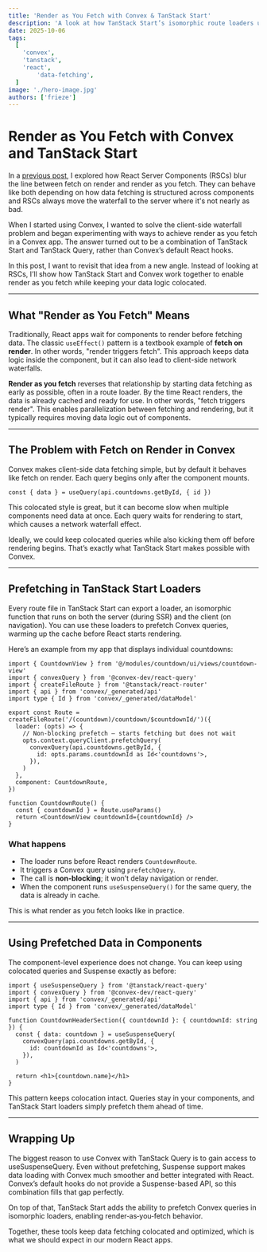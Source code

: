 ```yaml
---
title: 'Render as You Fetch with Convex & TanStack Start'
description: 'A look at how TanStack Start’s isomorphic route loaders unlock render‑as‑you‑fetch behavior for Convex queries.'
date: 2025-10-06
tags:
  [
    'convex',
    'tanstack',
    'react',
		'data-fetching',
  ]
image: './hero-image.jpg'
authors: ['frieze']
---
```


# Render as You Fetch with Convex and TanStack Start

In a [previous post](/blog/rscs-render-as-you-fetch-or-fetch-on-render/), I explored how React Server Components (RSCs) blur the line between fetch on render and render as you fetch. They can behave like both depending on how data fetching is structured across components and RSCs always move the waterfall to the server where it's not nearly as bad.

When I started using Convex, I wanted to solve the client-side waterfall problem and began experimenting with ways to achieve render as you fetch in a Convex app. The answer turned out to be a combination of TanStack Start and TanStack Query, rather than Convex’s default React hooks.

In this post, I want to revisit that idea from a new angle. Instead of looking at RSCs, I’ll show how TanStack Start and Convex work together to enable render as you fetch while keeping your data logic colocated.

---

## What "Render as You Fetch" Means

Traditionally, React apps wait for components to render before fetching data. The classic `useEffect()` pattern is a textbook example of **fetch on render**. In other words, "render triggers fetch".
This approach keeps data logic inside the component, but it can also lead to client-side network waterfalls.

**Render as you fetch** reverses that relationship by starting data fetching as early as possible, often in a route loader. By the time React renders, the data is already cached and ready for use. In other words, "fetch triggers render". This enables parallelization between fetching and rendering, but it typically requires moving data logic out of components.

---

## The Problem with Fetch on Render in Convex

Convex makes client-side data fetching simple, but by default it behaves like fetch on render. Each query begins only after the component mounts.

```tsx
const { data } = useQuery(api.countdowns.getById, { id })
```

This colocated style is great, but it can become slow when multiple components need data at once. Each query waits for rendering to start, which causes a network waterfall effect.

Ideally, we could keep colocated queries while also kicking them off before rendering begins. That’s exactly what TanStack Start makes possible with Convex.

---

## Prefetching in TanStack Start Loaders

Every route file in TanStack Start can export a loader, an isomorphic function that runs on both the server (during SSR) and the client (on navigation). You can use these loaders to prefetch Convex queries, warming up the cache before React starts rendering.

Here’s an example from my app that displays individual countdowns:

```tsx
import { CountdownView } from '@/modules/countdown/ui/views/countdown-view'
import { convexQuery } from '@convex-dev/react-query'
import { createFileRoute } from '@tanstack/react-router'
import { api } from 'convex/_generated/api'
import type { Id } from 'convex/_generated/dataModel'

export const Route = createFileRoute('/(countdown)/countdown/$countdownId/')({
  loader: (opts) => {
    // Non-blocking prefetch — starts fetching but does not wait
    opts.context.queryClient.prefetchQuery(
      convexQuery(api.countdowns.getById, {
        id: opts.params.countdownId as Id<'countdowns'>,
      }),
    )
  },
  component: CountdownRoute,
})

function CountdownRoute() {
  const { countdownId } = Route.useParams()
  return <CountdownView countdownId={countdownId} />
}
```

### What happens

- The loader runs before React renders `CountdownRoute`.
- It triggers a Convex query using `prefetchQuery`.
- The call is **non-blocking**; it won’t delay navigation or render.
- When the component runs `useSuspenseQuery()` for the same query, the data is already in cache.

This is what render as you fetch looks like in practice.

---

## Using Prefetched Data in Components

The component-level experience does not change. You can keep using colocated queries and Suspense exactly as before:

```tsx
import { useSuspenseQuery } from '@tanstack/react-query'
import { convexQuery } from '@convex-dev/react-query'
import { api } from 'convex/_generated/api'
import type { Id } from 'convex/_generated/dataModel'

function CountdownHeaderSection({ countdownId }: { countdownId: string }) {
  const { data: countdown } = useSuspenseQuery(
    convexQuery(api.countdowns.getById, {
      id: countdownId as Id<'countdowns'>,
    }),
  )

  return <h1>{countdown.name}</h1>
}
```

This pattern keeps colocation intact. Queries stay in your components, and TanStack Start loaders simply prefetch them ahead of time.

---

## Wrapping Up

The biggest reason to use Convex with TanStack Query is to gain access to useSuspenseQuery. Even without prefetching, Suspense support makes data loading with Convex much smoother and better integrated with React. Convex’s default hooks do not provide a Suspense-based API, so this combination fills that gap perfectly.

On top of that, TanStack Start adds the ability to prefetch Convex queries in isomorphic loaders, enabling render‑as‑you‑fetch behavior.

Together, these tools keep data fetching colocated and optimized, which is what we should expect in our modern React apps.
